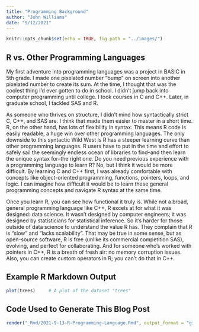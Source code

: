 ```yaml
---
title: "Programming Background"
author: "John Williams"
date: "9/12/2021"
---
```


```r
knitr::opts_chunk$set(echo = TRUE, fig.path = "../images/")
```

## R vs. Other Programming Languages

My first adventure into programming languages was a project in BASIC in 5th grade. I made one pixelated number "bump" on screen into another pixelated number to create its sum. At the time, I thought that was the coolest thing I'd ever gotten to do in school. I didn't jump back into computer programming until college. I took courses in C and C++. Later, in graduate school, I tackled SAS and R. 

As someone who thrives on structure, I didn't mind how syntactically strict C, C++, and SAS are. I think that made them easier to master in a short time. R, on the other hand, has lots of flexibility in syntax. This means R code is easily readable, a huge win over other programming languages.  The only downside to this syntactic Wild West is R has a steeper learning curve than other programming languages. R users have to put in the time and effort to safely sail the seemingly endless ocean of libraries to find--and then learn the unique syntax for--the right one. Do you need previous experience with a programming language to learn R?  No, but I think it would be more difficult. By learning C and C++ first, I was already comfortable with concepts like object-oriented programming, functions, pointers, loops, and logic. I can imagine how difficult it would be to learn these general programming concepts and navigate R syntax at the same time.

Once you learn R, you can see how functional it truly is. While not a broad, general programming language like C++, R excels at for what it was designed: data science. It wasn't designed by computer engineers; it was designed by statisticians for statistical inference. So it's harder for those outside of data science to understand the value R has. They complain that R is "slow" and "lacks scalability". That may be true in some sense, but as open-source software, R is free (unlike its commercial competition SAS), evolving, and perfect for collaborating. And for someone who's worked with pointers in C++, R is a breath of fresh air: no memory corruption issues. Also, you can create custom operators in R; you can't do that in C++.

## Example R Markdown Output

```r
plot(trees)     # A plot of the dataset "trees"
```

## Code Used to Generate This Blog Post

```r
render("_Rmd/2021-9-13-R-Programming-Language.Rmd", output_format = "github_document", output_dir = "_posts", output_options = list("html_preview = FALSE"))
```
